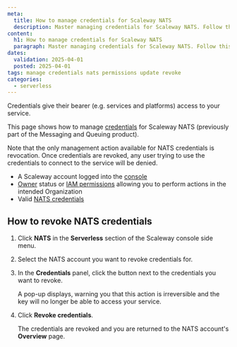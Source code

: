 ```yaml
---
meta:
  title: How to manage credentials for Scaleway NATS
  description: Master managing credentials for Scaleway NATS. Follow this guide to securely update, rotate, and control access to your messaging services.
content:
  h1: How to manage credentials for Scaleway NATS
  paragraph: Master managing credentials for Scaleway NATS. Follow this guide to securely update, rotate, and control access to your messaging services.
dates:
  validation: 2025-04-01
  posted: 2025-04-01
tags: manage credentials nats permissions update revoke 
categories:
  - serverless 
---
```


Credentials give their bearer (e.g. services and platforms) access to your service. 

This page shows how to manage [credentials](/nats/concepts/#credentials) for Scaleway NATS (previously part of the Messaging and Queuing product). 

Note that the only management action available for NATS credentials is revocation. Once credentials are revoked, any user trying to use the credentials to connect to the service will be denied.

<Macro id="requirements" />

- A Scaleway account logged into the [console](https://console.scaleway.com)
- [Owner](/iam/concepts/#owner) status or [IAM permissions](/iam/concepts/#permission) allowing you to perform actions in the intended Organization
- Valid [NATS credentials](/nats/how-to/create-credentials/)

## How to revoke NATS credentials

1. Click **NATS** in the **Serverless** section of the Scaleway console side menu.

2. Select the NATS account you want to revoke credentials for.

3. In the **Credentials** panel, click the <Icon name="delete" /> button next to the credentials you want to revoke.

    A pop-up displays, warning you that this action is irreversible and the key will no longer be able to access your service.

5. Click **Revoke credentials**.

    The credentials are revoked and you are returned to the NATS account's **Overview** page.


